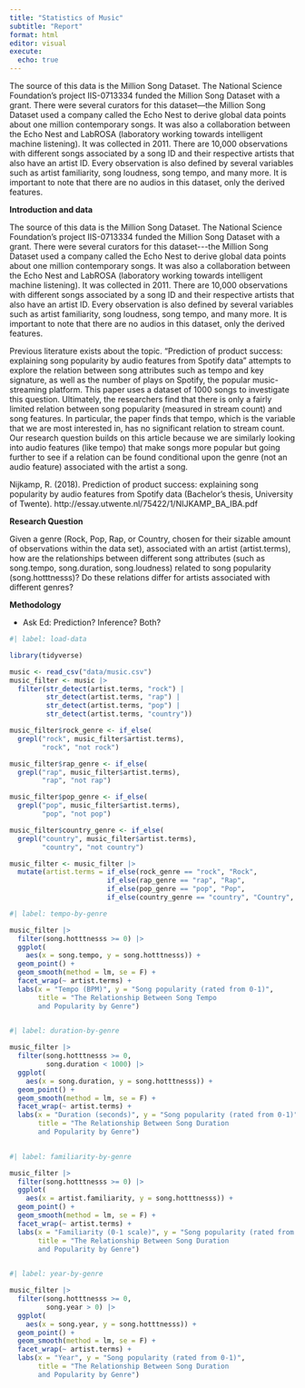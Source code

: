 ```yaml
---
title: "Statistics of Music"
subtitle: "Report"
format: html
editor: visual
execute:
  echo: true
---
```


The source of this data is the Million Song Dataset. The National Science Foundation's project IIS-0713334 funded the Million Song Dataset with a grant. There were several curators for this dataset---the Million Song Dataset used a company called the Echo Nest to derive global data points about one million contemporary songs. It was also a collaboration between the Echo Nest and LabROSA (laboratory working towards intelligent machine listening). It was collected in 2011. There are 10,000 observations with different songs associated by a song ID and their respective artists that also have an artist ID. Every observation is also defined by several variables such as artist familiarity, song loudness, song tempo, and many more. It is important to note that there are no audios in this dataset, only the derived features.

**Introduction and data**\

The source of this data is the Million Song Dataset. The National Science Foundation's project IIS-0713334 funded the Million Song Dataset with a grant. There were several curators for this dataset\-\--the Million Song Dataset used a company called the Echo Nest to derive global data points about one million contemporary songs. It was also a collaboration between the Echo Nest and LabROSA (laboratory working towards intelligent machine listening). It was collected in 2011. There are 10,000 observations with different songs associated by a song ID and their respective artists that also have an artist ID. Every observation is also defined by several variables such as artist familiarity, song loudness, song tempo, and many more. It is important to note that there are no audios in this dataset, only the derived features.

Previous literature exists about the topic. "Prediction of product success: explaining song popularity by audio features from Spotify data" attempts to explore the relation between song attributes such as tempo and key signature, as well as the number of plays on Spotify, the popular music-streaming platform. This paper uses a dataset of 1000 songs to investigate this question. Ultimately, the researchers find that there is only a fairly limited relation between song popularity (measured in stream count) and song features. In particular, the paper finds that tempo, which is the variable that we are most interested in, has no significant relation to stream count. Our research question builds on this article because we are similarly looking into audio features (like tempo) that make songs more popular but going further to see if a relation can be found conditional upon the genre (not an audio feature) associated with the artist a song.

Nijkamp, R. (2018). Prediction of product success: explaining song popularity by audio features from Spotify data (Bachelor's thesis, University of Twente). http://essay.utwente.nl/75422/1/NIJKAMP_BA_IBA.pdf

**Research Question**

Given a genre (Rock, Pop, Rap, or Country, chosen for their sizable amount of observations within the data set), associated with an artist (artist.terms), how are the relationships between different song attributes (such as song.tempo, song.duration, song.loudness) related to song popularity (song.hotttnesss)? Do these relations differ for artists associated with different genres?

**Methodology**

-   Ask Ed: Prediction? Inference? Both?

```r
#| label: load-data

library(tidyverse)

music <- read_csv("data/music.csv")
music_filter <- music |>
  filter(str_detect(artist.terms, "rock") |
         str_detect(artist.terms, "rap") |
         str_detect(artist.terms, "pop") |
         str_detect(artist.terms, "country"))

music_filter$rock_genre <- if_else(
  grepl("rock", music_filter$artist.terms), 
        "rock", "not rock")

music_filter$rap_genre <- if_else(
  grepl("rap", music_filter$artist.terms), 
        "rap", "not rap")

music_filter$pop_genre <- if_else(
  grepl("pop", music_filter$artist.terms), 
        "pop", "not pop")

music_filter$country_genre <- if_else(
  grepl("country", music_filter$artist.terms), 
        "country", "not country")

music_filter <- music_filter |>
  mutate(artist.terms = if_else(rock_genre == "rock", "Rock",
                        if_else(rap_genre == "rap", "Rap",
                        if_else(pop_genre == "pop", "Pop",
                        if_else(country_genre == "country", "Country", "")))))

```

```r
#| label: tempo-by-genre

music_filter |> 
  filter(song.hotttnesss >= 0) |>
  ggplot(
    aes(x = song.tempo, y = song.hotttnesss)) +
  geom_point() +
  geom_smooth(method = lm, se = F) +
  facet_wrap(~ artist.terms) +
  labs(x = "Tempo (BPM)", y = "Song popularity (rated from 0-1)",
       title = "The Relationship Between Song Tempo
       and Popularity by Genre")
  
```

```r
#| label: duration-by-genre

music_filter |> 
  filter(song.hotttnesss >= 0,
         song.duration < 1000) |>
  ggplot(
    aes(x = song.duration, y = song.hotttnesss)) +
  geom_point() +
  geom_smooth(method = lm, se = F) +
  facet_wrap(~ artist.terms) +
  labs(x = "Duration (seconds)", y = "Song popularity (rated from 0-1)",
       title = "The Relationship Between Song Duration
       and Popularity by Genre")
  
```

```r
#| label: familiarity-by-genre

music_filter |> 
  filter(song.hotttnesss >= 0) |>
  ggplot(
    aes(x = artist.familiarity, y = song.hotttnesss)) +
  geom_point() +
  geom_smooth(method = lm, se = F) +
  facet_wrap(~ artist.terms) +
  labs(x = "Familiarity (0-1 scale)", y = "Song popularity (rated from 0-1)",
       title = "The Relationship Between Song Duration
       and Popularity by Genre")
  
```

```r
#| label: year-by-genre

music_filter |> 
  filter(song.hotttnesss >= 0,
         song.year > 0) |>
  ggplot(
    aes(x = song.year, y = song.hotttnesss)) +
  geom_point() +
  geom_smooth(method = lm, se = F) +
  facet_wrap(~ artist.terms) +
  labs(x = "Year", y = "Song popularity (rated from 0-1)",
       title = "The Relationship Between Song Duration
       and Popularity by Genre")
  
```
